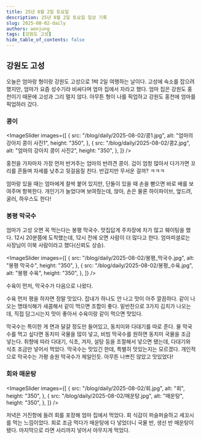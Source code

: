 ```yaml
---
title: 25년 8월 2일 토요일
description: 25년 8월 2일 토요일 일상 기록
slug: 2025-08-02-daily
authors: wonjung
tags: [강원도 고성]
hide_table_of_contents: false
---
```



## 강원도 고성

<ImageWrapper
  src="/blog/daily/2025-08-02/고성.jpg"
  alt="강원도 고성 사진"
  width="70%"
/>

오늘은 엄마랑 형이랑 강원도 고성으로 1박 2일 여행하는 날이다.
고성에 숙소를 잡으려 했지만, 엄마가 요즘 성수기라 비싸다며 엄마 집에서 자라고 했다.
엄마 집은 강원도 홍천이기 때문에 고성과 그리 멀지 않다.
아무튼 형이 나를 픽업하고 강원도 홍천에 엄마를 픽업하러 갔다.

### 콩이

<ImageSlider
  images={[
    {
      src: "/blog/daily/2025-08-02/콩1.jpg",
      alt: "엄마의 강아지 콩이 사진1",
      height: "350",
    },
    {
      src: "/blog/daily/2025-08-02/콩2.jpg",
      alt: "엄마의 강아지 콩이 사진2",
      height: "350",
    },
  ]}
/>

홍천을 가자마자 가장 먼저 반겨주는 엄마의 반려견 콩이.
겁이 엄청 많아서 다가가면 꼬리를 흔들며 자세를 낮추고 뒷걸음질 친다.
반갑지만 무서운 걸까? ㅋㅋㅋ

엄마랑 있을 때는 엄마에게 찰싹 붙어 있지만, 단둘이 있을 때 손을 뻗으면 바로 배를 보여주며 항복한다.
개인기가 늘었다며 보여줬는데, 앉아, 손은 물론 하이파이브, 엎드려, 굴러, 하우스도 한다!

### 봉평 막국수

<ImageWrapper
  src="/blog/daily/2025-08-02/봉평_외관.jpg"
  alt="봉평 막국수 외관 사진"
  width="70%"
/>

엄마가 고성 오면 꼭 먹는다는 봉평 막국수.
맛집답게 주차장에 차가 많고 웨이팅을 했다.
12시 20분쯤에 도착했는데, 12시 전에 오면 사람이 더 많다고 한다.
엄마피셜로는 사장님이 이북 사람이라고 했다(신뢰도 상승).

<ImageSlider
  images={[
    {
      src: "/blog/daily/2025-08-02/봉평_막국수.jpg",
      alt: "봉평 막국수",
      height: "350",
    },
    {
      src: "/blog/daily/2025-08-02/봉평_수육.jpg",
      alt: "봉평 수육",
      height: "350",
    },
  ]}
/>

수육이 먼저, 막국수가 다음으로 나왔다.

수육 먼저 평을 하자면 정말 맛있다.
잡내가 하나도 안 나고 맛이 아주 깔끔하다.
같이 나오는 명태식해가 새콤해서 같이 먹으면 조합이 좋다.
밑반찬으로 3가지 김치가 나오는데, 직접 담그시는지 맛이 좋아서 수육이랑 같이 먹으면 맛있다.

막국수는 특이한 게 면과 달걀 정도만 들어있고, 동치미와 다대기를 따로 준다.
물 막국수를 먹고 싶다면 동치미 국물을 많이 넣고, 비빔 막국수를 원하면 동치미 국물을 조금 넣는다.
취향에 따라 다대기, 식초, 겨자, 설탕 등을 조절해서 넣으면 됐는데, 다대기와 식초 조금만 넣어서 먹었다.
막국수는 맛있긴 한데, 특별히 맛있는지는 모르겠다.
개인적으로 막국수는 가평 송원 막국수가 제일인듯.
아무튼 나쁘진 않았고 맛있었다!

### 회와 매운탕

<ImageSlider
  images={[
    {
      src: "/blog/daily/2025-08-02/회.jpg",
      alt: "회",
      height: "350",
    },
    {
      src: "/blog/daily/2025-08-02/매운탕.jpg",
      alt: "매운탕",
      height: "350",
    },
  ]}
/>

저녁은 거진항에 들려 회를 포장해 엄마 집에서 먹었다.
회 식감이 퍼슬퍼슬하고 세꼬시를 먹는 느낌이었다.
회로 조금 먹다가 매운탕에 다 넣었더니 국물 반, 생선 반 매운탕이 됐다.
마지막으로 라면 사리까지 넣어서 야무지게 먹었다.
